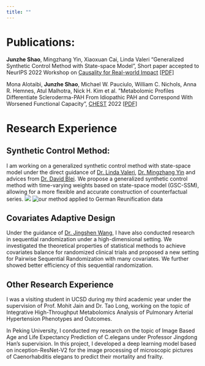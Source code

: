 ```yaml
---
title: ""
---
```



# Publications:

**Junzhe Shao**, Mingzhang Yin, Xiaoxuan Cai, Linda Valeri “Generalized Synthetic Control Method with State-space Model”, Short paper accepted to NeurIPS 2022 Workshop on [Causality for Real-world Impact](https://openreview.net/forum?id=OwyiIBIFCrn&referrer=%5Bthe%20profile%20of%20Junzhe%20Shao%5D(%2Fprofile%3Fid%3D~Junzhe_Shao1)) <a href="Chest_Junzhe.pdf#" class="download" title="PDF"> [PDF] </a>


Mona Alotaibi, **Junzhe Shao**, Michael W. Pauciulo, William C. Nichols, Anna R. Hemnes, Atul Malhotra, Nick H. Kim et al. ”Metabolomic Profiles Differentiate Scleroderma-PAH From Idiopathic PAH and Correspond With Worsened Functional Capacity”, [CHEST](https://doi.org/10.1016/j.chest.2022.08.2230) 2022 <a href="45.pdf#" class="download" title="PDF"> [PDF] </a>			

# Research Experience

## Synthetic Control Method:

I am working on a generalized synthetic control method with state-space model under the direct guidance of [Dr. Linda Valeri](https://www.lindavaleri.com/), [Dr. Mingzhang Yin](https://mingzhang-yin.github.io/) and advices from [Dr. David Blei](http://www.cs.columbia.edu/~blei/).
We propose a generalized synthetic control method with time-varying weights based on state-space model (GSC-SSM), allowing for a more flexible and accurate construction of counterfactual series. 
![](gsc-scm.png)
![our method applied to German Reunification data](german_ate_2.png)
  
## Covariates Adaptive Design

Under the guidance of [Dr. Jingshen Wang](https://sites.google.com/berkeley.edu/jingshenwang/), I have also conducted research in sequential randomization under a high-dimensional setting. We investigated the theoretical properties of statistical methods to achieve covariates balance for randomized clinical trials and proposed a new setting for Pairwise Sequential Randomization with many covariates. We further showed better efficiency of this sequential randomization.



## Other Research Experience

I was a visiting student in UCSD during my third academic year under the supervision of Prof. Mohit Jain and Dr. Tao Long, working on the topic of Integrative High-Throughput Metabolomics Analysis of Pulmonary Arterial Hypertension Phenotypes and Outcomes.

In Peking University, I conducted my research on the topic of Image Based Age and Life Expectancy Prediction of C.elegans under Professor Jingdong Han’s supervision. In this project, I developed a deep learning model based on inception-ResNet-V2 for the image processing of microscopic pictures of Caenorhabditis elegans to predict their mortality and frailty.

